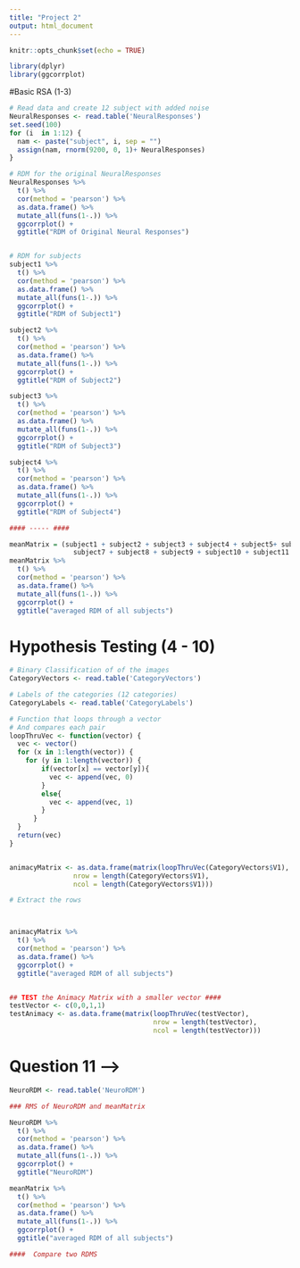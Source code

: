 ```yaml
---
title: "Project 2"
output: html_document
---
```


```r
knitr::opts_chunk$set(echo = TRUE)
```

```r
library(dplyr)
library(ggcorrplot)
```

#Basic RSA (1-3)
```r
# Read data and create 12 subject with added noise
NeuralResponses <- read.table('NeuralResponses')
set.seed(100)
for (i  in 1:12) {
  nam <- paste("subject", i, sep = "")
  assign(nam, rnorm(9200, 0, 1)+ NeuralResponses)
}

```


```r
# RDM for the original NeuralResponses
NeuralResponses %>%
  t() %>%
  cor(method = 'pearson') %>% 
  as.data.frame() %>% 
  mutate_all(funs(1-.)) %>%
  ggcorrplot() + 
  ggtitle("RDM of Original Neural Responses")


# RDM for subjects
subject1 %>%
  t() %>%
  cor(method = 'pearson') %>%
  as.data.frame() %>%
  mutate_all(funs(1-.)) %>%
  ggcorrplot() + 
  ggtitle("RDM of Subject1")

subject2 %>%
  t() %>%
  cor(method = 'pearson') %>%
  as.data.frame() %>%
  mutate_all(funs(1-.)) %>%
  ggcorrplot() + 
  ggtitle("RDM of Subject2")

subject3 %>%
  t() %>%
  cor(method = 'pearson') %>%
  as.data.frame() %>%
  mutate_all(funs(1-.)) %>%
  ggcorrplot() + 
  ggtitle("RDM of Subject3")

subject4 %>%
  t() %>%
  cor(method = 'pearson') %>%
  as.data.frame() %>%
  mutate_all(funs(1-.)) %>%
  ggcorrplot() + 
  ggtitle("RDM of Subject4")

#### ----- ####

```
```r
meanMatrix = (subject1 + subject2 + subject3 + subject4 + subject5+ subject6+
                subject7 + subject8 + subject9 + subject10 + subject11 + subject12) / 12 
meanMatrix %>%
  t() %>%
  cor(method = 'pearson') %>%
  as.data.frame() %>%
  mutate_all(funs(1-.)) %>%
  ggcorrplot() + 
  ggtitle("averaged RDM of all subjects")
```

# Hypothesis Testing (4 - 10)
```r
# Binary Classification of of the images 
CategoryVectors <- read.table('CategoryVectors')

# Labels of the categories (12 categories)
CategoryLabels <- read.table('CategoryLabels')

# Function that loops through a vector 
# And compares each pair 
loopThruVec <- function(vector) {
  vec <- vector()
  for (x in 1:length(vector)) {
    for (y in 1:length(vector)) {
        if(vector[x] == vector[y]){
          vec <- append(vec, 0)
        }
        else{
          vec <- append(vec, 1)
        }
      }
  }
  return(vec)
}


animacyMatrix <- as.data.frame(matrix(loopThruVec(CategoryVectors$V1),
                nrow = length(CategoryVectors$V1),
                ncol = length(CategoryVectors$V1)))

# Extract the rows 



animacyMatrix %>%
  t() %>%
  cor(method = 'pearson') %>%
  as.data.frame() %>%
  ggcorrplot() + 
  ggtitle("averaged RDM of all subjects")


## TEST the Animacy Matrix with a smaller vector ####
testVector <- c(0,0,1,1)
testAnimacy <- as.data.frame(matrix(loopThruVec(testVector),
                                    nrow = length(testVector),
                                    ncol = length(testVector)))

```





# Question 11 --> 
```r
NeuroRDM <- read.table('NeuroRDM')

### RMS of NeuroRDM and meanMatrix 

NeuroRDM %>%
  t() %>%
  cor(method = 'pearson') %>%
  as.data.frame() %>%
  mutate_all(funs(1-.)) %>%
  ggcorrplot() + 
  ggtitle("NeuroRDM")

meanMatrix %>%
  t() %>%
  cor(method = 'pearson') %>%
  as.data.frame() %>%
  mutate_all(funs(1-.)) %>%
  ggcorrplot() + 
  ggtitle("averaged RDM of all subjects")

####  Compare two RDMS



```


